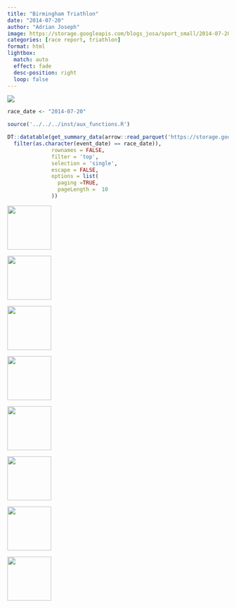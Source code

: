 ```yaml
---
title: "Birmingham Triathlon"
date: "2014-07-20"
author: "Adrian Joseph"
image: https://storage.googleapis.com/blogs_josa/sport_small/2014-07-20_BIRMINGHAM_TRIATHLON/img/00.png
categories: [race report, triathlon]
format: html
lightbox:
  match: auto
  effect: fade
  desc-position: right
  loop: false
---
```

![](https://storage.googleapis.com/blogs_josa/sport_small/2014-07-20_BIRMINGHAM_TRIATHLON/img/00.png)

```r
race_date <- "2014-07-20"

source('../../../inst/aux_functions.R')

DT::datatable(get_summary_data(arrow::read_parquet('https://storage.googleapis.com/blogs_josa/sport/parquets/main_dataset.parquet') |>
  filter(as.character(event_date) == race_date)),
              rownames = FALSE,
              filter = 'top',
              selection = 'single',
              escape = FALSE,
              options = list(
                paging =TRUE,
                pageLength =  10
              ))
```




::: {layout-ncol=4}
![](https://storage.googleapis.com/blogs_josa/sport_small/2014-07-20_BIRMINGHAM_TRIATHLON/img/00.png){ width="100" group="hi" }

![](https://storage.googleapis.com/blogs_josa/sport_small/2014-07-20_BIRMINGHAM_TRIATHLON/img/01.png){ width="100" group="hi" }

![](https://storage.googleapis.com/blogs_josa/sport_small/2014-07-20_BIRMINGHAM_TRIATHLON/img/02.png){ width="100" group="hi" }

![](https://storage.googleapis.com/blogs_josa/sport_small/2014-07-20_BIRMINGHAM_TRIATHLON/img/03.jpg){ width="100" group="hi" }

![](https://storage.googleapis.com/blogs_josa/sport_small/2014-07-20_BIRMINGHAM_TRIATHLON/img/04.jpg){ width="100" group="hi" }

![](https://storage.googleapis.com/blogs_josa/sport_small/2014-07-20_BIRMINGHAM_TRIATHLON/img/07.jpg){ width="100" group="hi" }

![](https://storage.googleapis.com/blogs_josa/sport_small/2014-07-20_BIRMINGHAM_TRIATHLON/img/08.jpg){ width="100" group="hi" }

![](https://storage.googleapis.com/blogs_josa/sport_small/2014-07-20_BIRMINGHAM_TRIATHLON/img/10.jpg){ width="100" group="hi" }


:::
